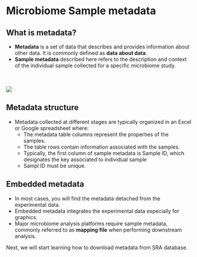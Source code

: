 # Microbiome Sample metadata
## What is metadata?
- <b>Metadata</b> is a set of data that describes and provides information about other data. It is commonly defined as **data about data**.
- **Sample metadata** described here refers to the description and context of the individual sample collected for a specific microbiome study.

<br><br><img src="images/metadata.png"><br>

## Metadata structure
- Metadata collected at different stages are typically organized in an Excel or Google spreadsheet where:
  - The metadata table columns represent the properties of the samples.
  - The table rows contain information associated with the samples.
  - Typically, the first column of sample metadata is Sample ID, which designates the key associated to individual sample
  - Sampl ID must be unique.

## Embedded metadata
- In most cases, you will find the metadata detached from the experimental data.
- Embedded metadata integrates the experimental data especially for graphics.
- Major microbiome analysis platforms require sample metadata, commonly referred to as **mapping file** when performing downstream analysis.


Next, we will start learning how to download metadata from SRA database.